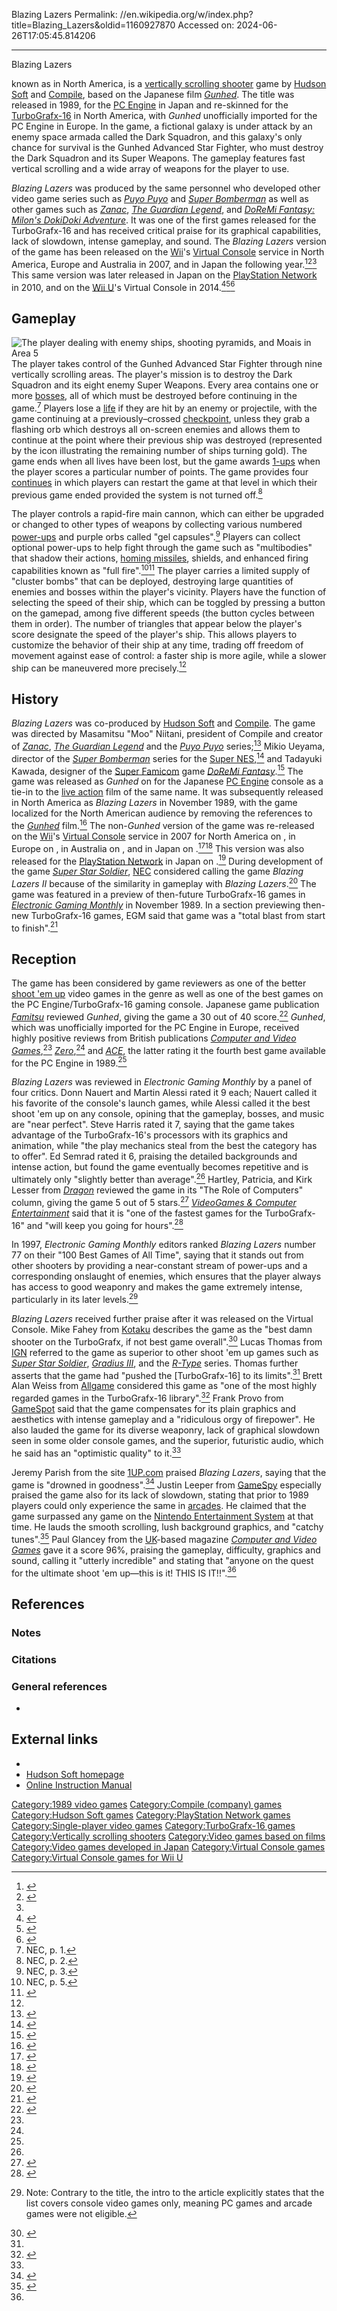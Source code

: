 Blazing Lazers
Permalink: //en.wikipedia.org/w/index.php?title=Blazing_Lazers&oldid=1160927870
Accessed on: 2024-06-26T17:05:45.814206



------
Blazing Lazers
{{short description|1989 Japanese-American video game}}
{{Infobox video game
|title = Blazing Lazers
|image = Blazing Lazers boxart.jpg
|caption = North American [[TurboGrafx-16]] cover art
|developer = [[Compile (company)|Compile]]
|publisher = [[Hudson Soft]], [[NEC]]
|director = Masamitsu Niitani
|designer = Koji Teramoto<br />Hiromichi Sueyoshi<br />Kazuyuki Nakashima
|programmer = Takayuki Hirono
|platforms = [[TurboGrafx-16]]
|released = {{vgrelease|JP|July 7, 1989|NA|November 1989}}
|genre = [[Scrolling shooter]]
|modes = [[Single-player video game|Single-player]]
}}

{{nihongo foot|'''''Gunhed''''',|ガンヘッド|Ganheddo|lead=yes|group=lower-alpha}}<!-- See [[WP:JFN]] --> known as {{nihongo foot|'''''Blazing Lazers'''''|ブレイジングレーザーズ|Bureijingu Rēzāzu|lead=yes|group=lower-alpha}} in North America, is a [[vertically scrolling shooter]] game by [[Hudson Soft]] and [[Compile (company)|Compile]], based on the Japanese film ''[[Gunhed (film)|Gunhed]]''. The title was released in 1989, for the [[PC Engine]] in Japan and re-skinned for the [[TurboGrafx-16]] in North America, with ''Gunhed'' unofficially imported for the PC Engine in Europe. In the game, a fictional galaxy is under attack by an enemy space armada called the Dark Squadron, and this galaxy's only chance for survival is the Gunhed Advanced Star Fighter, who must destroy the Dark Squadron and its Super Weapons. The gameplay features fast vertical scrolling and a wide array of weapons for the player to use.

''Blazing Lazers'' was produced by the same personnel who developed other video game series such as ''[[Puyo Puyo]]'' and ''[[Super Bomberman]]'' as well as other games such as ''[[Zanac]]'', ''[[The Guardian Legend]]'', and ''[[DoReMi Fantasy: Milon's DokiDoki Adventure]]''. It was one of the first games released for the TurboGrafx-16 and has received critical praise for its graphical capabilities, lack of slowdown, intense gameplay, and sound. The ''Blazing Lazers'' version of the game has been released on the [[Wii]]'s [[Virtual Console]] service in North America, Europe and Australia in 2007, and in Japan the following year.<ref>{{Cite web |url=https://www.nintendo.com/games/detail/DojYE4QX1WlT8rGEh1_Tquf7_pR40mpV |title=Blazing Lazers for Wii - Nintendo Game Details |access-date=2018-10-14 |archive-url=https://web.archive.org/web/20181014133133/https://www.nintendo.com/games/detail/DojYE4QX1WlT8rGEh1_Tquf7_pR40mpV |archive-date=2018-10-14 |url-status=dead }}</ref><ref>{{Cite web |url=http://www.hudson.jp/searches/result.php?pf=vc |title=バーチャルコンソール &#124; ダウンロードゲーム &#124; 株式会社ハドソン |access-date=2011-05-28 |archive-url=https://web.archive.org/web/20110528204450/http://www.hudson.jp/searches/result.php?pf=vc |archive-date=2011-05-28 |url-status=dead }}</ref><ref name="Europe VC"/> This same version was later released in Japan on the [[PlayStation Network]] in 2010, and on the [[Wii U]]'s Virtual Console in 2014.<ref>{{Cite web |url=https://www.nintendo.co.jp/titles/20010000007506 |title=ブレイジングレーザーズ &#124; Wii U &#124; 任天堂 |access-date=2018-10-14 |archive-url=https://web.archive.org/web/20181014164918/https://www.nintendo.co.jp/titles/20010000007506 |archive-date=2018-10-14 |url-status=live }}</ref><ref>{{Cite web |url=https://www.nintendo.com/games/detail/blazing-lazers-wii-u |title=Blazing Lazers for Wii U - Nintendo Game Details |access-date=2018-10-14 |archive-url=https://web.archive.org/web/20181014130123/https://www.nintendo.com/games/detail/blazing-lazers-wii-u |archive-date=2018-10-14 |url-status=live }}</ref><ref name="Europe VC">{{Cite web|url=https://www.nintendo.co.uk/Games/TurboGrafx/Blazing-Lazers--276390.html|title = Blazing Lazers™}}</ref>

==Gameplay==
[[File:Blazing Lazers gameplay.png|thumb|left|The player dealing with enemy ships, shooting pyramids, and Moais in Area 5]]
The player takes control of the Gunhed Advanced Star Fighter through nine vertically scrolling areas. The player's mission is to destroy the Dark Squadron and its eight enemy Super Weapons. Every area contains one or more [[Boss (video gaming)|bosses]], all of which must be destroyed before continuing in the game.<ref name="Manual1">NEC, p. 1.</ref> Players lose a [[Health (gaming)|life]] if they are hit by an enemy or projectile, with the game continuing at a previously–crossed [[Checkpoint (video gaming)|checkpoint]], unless they grab a flashing orb which destroys all on-screen enemies and allows them to continue at the point where their previous ship was destroyed (represented by the icon illustrating the remaining number of ships turning gold). The game ends when all lives have been lost, but the game awards [[Life (video games)#Extra lives|1-up]]s when the player scores a particular number of points. The game provides four [[continue (video gaming)|continue]]s in which players can restart the game at that level in which their previous game ended provided the system is not turned off.<ref name="Manual2">NEC, p. 2.</ref>

The player controls a rapid-fire main cannon, which can either be upgraded or changed to other types of weapons by collecting various numbered [[power-up]]s and purple orbs called "gel capsules".<ref name="Manual3">NEC, p. 3.</ref> Players can collect optional power-ups to help fight through the game such as "multibodies" that shadow their actions, [[Missile|homing missiles]], shields, and enhanced firing capabilities known as "full fire".<ref name="Manual5">NEC, p. 5.</ref><ref>{{cite magazine |last=Harris |first=Steve |title=Blaze Your Way Through the Galaxy |magazine=Electronic Gaming Monthly |issue=4 |date=November 1989 |pages=68–69}}</ref> The player carries a limited supply of "cluster bombs" that can be deployed, destroying large quantities of enemies and bosses within the player's vicinity. Players have the function of selecting the speed of their ship, which can be toggled by pressing a button on the gamepad, among five different speeds (the button cycles between them in order). The number of triangles that appear below the player's score designate the speed of the player's ship. This allows players to customize the behavior of their ship at any time, trading off freedom of movement against ease of control: a faster ship is more agile, while a slower ship can be maneuvered more precisely.<ref name="Manual3" />

==History==
''Blazing Lazers'' was co-produced by [[Hudson Soft]] and [[Compile (company)|Compile]]. The game was directed by Masamitsu "Moo" Niitani, president of Compile and creator of ''[[Zanac]]'', ''[[The Guardian Legend]]'' and the ''[[Puyo Puyo]]'' series;<ref name="Moo">{{cite web |last=Dobson |first=Jason |title=Atlus signs 'family-friendly' Wii puzzler ''Octomania'' for North America |publisher=Joystiq |date=2008-02-07 |access-date=2008-07-24 |url=http://www.joystiq.com/2008/02/07/atlus-signs-family-friendly-wii-puzzler-octomania-for-north-am/ |archive-url=https://web.archive.org/web/20080208053632/http://www.joystiq.com/2008/02/07/atlus-signs-family-friendly-wii-puzzler-octomania-for-north-am/ |archive-date=2008-02-08 |url-status=dead }}</ref> Mikio Ueyama, director of the ''[[Super Bomberman]]'' series for the [[Super Nintendo Entertainment System|Super NES]],<ref>{{cite web |url= http://www.gamefaqs.com/snes/588720-super-bomberman/data |title= ''Super Bomberman'' Release Date |access-date= 2011-12-23 |publisher= [[GameFAQs]] |url-status= dead |archive-url= https://web.archive.org/web/20120605151157/http://www.gamefaqs.com/snes/588720-super-bomberman/data |archive-date= 2012-06-05 }}</ref> and Tadayuki Kawada, designer of the [[Super Nintendo Entertainment System|Super Famicom]] game ''[[DoReMi Fantasy: Milon's DokiDoki Adventure|DoReMi Fantasy]]''.<ref>{{cite web |url= http://www.gamefaqs.com/snes/569361-doremi-fantasy-milon-no-dokidoki-daibouken/data |title= ''Do Re Mi Fantasy: Milon no DokiDoki Daibouken'' Release Date |access-date= 2011-12-23 |publisher= GameFAQs |archive-url= https://web.archive.org/web/20120402193442/http://www.gamefaqs.com/snes/569361-doremi-fantasy-milon-no-dokidoki-daibouken/data |archive-date= 2012-04-02 |url-status= live }}</ref> The game was released as ''Gunhed'' on {{Start date|1989|7|7}} for the Japanese [[PC Engine]] console as a tie-in to the [[live action]] film of the same name. It was subsequently released in North America as ''Blazing Lazers'' in November 1989, with the game localized for the North American audience by removing the references to the ''[[Gunhed (film)|Gunhed]]'' film.<ref name="EGMreview">{{cite magazine |last1=Harris |first1=Steve |last2=Semrad |first2=Ed |last3=Nauert |first3=Donn |last4=Alessi |first4=Martin |title=Turbo Champ&nbsp;– ''Blazing Lazers'' |magazine=Electronic Gaming Monthly |issue=5 |date=December 1989 |page=52 |url=https://archive.org/details/ElectronicGamingMonthly_201902/Electronic%20Gaming%20Monthly%20Issue%20005%20%28December%201989%29/page/n51}}</ref> The non-''Gunhed'' version of the game was re-released on the [[Wii]]'s [[Virtual Console]] service in 2007 for North America on {{start date|5|21}}, in Europe on {{Start date|5|25}}, in Australia on {{Start date|7|30}}, and in Japan on {{Start date|2008|6|17}}.<ref name="VCRelease">{{cite web |year= 2008 |url= http://vc-pce.com/usa/e/index.html |title= Titles > Virtual Console |access-date= 2008-06-15 |publisher= [[Hudson Soft]] |archive-url= https://web.archive.org/web/20080513005157/http://vc-pce.com/usa/e/index.html |archive-date= 2008-05-13 |url-status= dead }}</ref><ref>{{cite web |title=''Blazing Lazers'' Release Information for Wii |publisher=[[GameFAQs]] |access-date=2010-08-09 |url=http://www.gamefaqs.com/wii/588902-blazing-lazers/data |archive-url=https://web.archive.org/web/20131004215410/http://www.gamefaqs.com/wii/588902-blazing-lazers/data |archive-date=2013-10-04 |url-status=live }}</ref> This version was also released for the [[PlayStation Network]] in Japan on {{Start date|2010|7|21}}.<ref>{{cite web |last=Gantayat |first=Anoop |title=''Blazing Lazers'' Hits PSN Next Week |publisher=andriasang.com |date=2010-07-14 |access-date=2010-08-09 |url=http://andriasang.com/comms1/pc_engine_archives/ |archive-url=https://web.archive.org/web/20121225020612/http://andriasang.com/comms1/pc_engine_archives/ |archive-date=2012-12-25 |url-status=live }}</ref> During development of the game ''[[Super Star Soldier]]'', [[NEC]] considered calling the game ''Blazing Lazers II'' because of the similarity in gameplay with ''Blazing Lazers''.<ref>{{cite journal |title=Closer Look: ''Super Star Soldier'' |journal=[[TurboPlay]] |date=December 1990 – January 1991 |issue=4 |page=5}}</ref> The game was featured in a preview of then-future TurboGrafx-16 games in ''[[Electronic Gaming Monthly]]'' in November 1989. In a section previewing then-new TurboGrafx-16 games, EGM said that game was a "total blast from start to finish".<ref>{{cite magazine |last=White |first=David |title=Turbo Champ&nbsp;– TurboGrafx Explodes with Games |magazine=[[Electronic Gaming Monthly]] |issue=4 |date=November 1989 |page=66}}</ref>

==Reception==
{{Video game reviews
| ACE = 900/1000 ([[PC Engine|PCE]])<ref name="ACE">{{cite magazine |title=Console Wars |magazine=[[ACE (magazine)|ACE]] |date=October 1989 |issue=26 (November 1989) |page=144 |url=https://retrocdn.net/images/d/d9/ACE_UK_26.pdf#page=144}}</ref>
| CVG = 96% (PCE)<ref name="CVG">{{cite news | last = Glancey | first = Paul  | author-link = Paul Glancey | title = ''Gunhed'' | newspaper = [[Computer and Video Games]] | page = 100 | date = September 1989 | issue = 94}}</ref>
| Dragon = {{rating|5|5}} ([[TurboGrafx-16|TG16]])<ref name="Dragon169" />
| EGM = 31/40 (TG16)<ref name="EGMreview" />
| Fam = 30/40 (PCE)<ref name=":0" />
| GSpot = 7/10 ([[Virtual Console|VC]])<ref name="GSpot">{{cite web |last= Provo |first= Frank |date= 2011-12-23 |access-date= 2008-06-25 |title= ''Blazing Lazers'' for Wii Review |website= [[GameSpot]] |url= http://www.gamespot.com/blazing-lazers/reviews/6171358/blazing-lazers-review}}</ref>
| IGN = 8/10 (VC)<ref name="Thomas">{{cite web |last=Thomas |first=Lucas M. |title=''Blazing Lazers'' (Virtual Console) Review |url=http://wii.ign.com/articles/792/792490p1.html |date=2007-05-29 |website=IGN |access-date=2008-06-24 |archive-url=https://web.archive.org/web/20070602045738/http://wii.ign.com/articles/792/792490p1.html |archive-date=2007-06-02 |url-status=dead }}</ref>
| Zero = 91% (PCE)<ref name="Zero">{{cite magazine |title=Reviews |magazine=[[Zero (video game magazine)|Zero]] |date=12 October 1989 |issue=1 (November 1989) |page=63 |url=https://archive.org/details/zero-magazine-01/page/n62}}</ref>
}}

The game has been considered by game reviewers as one of the better [[shoot 'em up]] video games in the genre as well as one of the best games on the PC Engine/TurboGrafx-16 gaming console. Japanese game publication ''[[Famitsu]]'' reviewed ''Gunhed'', giving the game a 30 out of 40 score.<ref name=":0">{{Cite web|url=https://www.famitsu.com/cominy/?a=page_h_title&title_id=2133|title=ガンヘッド （VC版タイトル：ブレイジングレーザーズ） [PCエンジン] / ファミ通.com|website=www.famitsu.com|access-date=2018-07-24}}</ref> ''Gunhed'', which was unofficially imported for the PC Engine in Europe, received highly positive reviews from British publications ''[[Computer and Video Games]]'',<ref name="CVG"/> ''[[Zero (video game magazine)|Zero]]'',<ref name="Zero"/> and ''[[ACE (magazine)|ACE]]'', the latter rating it the fourth best game available for the PC Engine in 1989.<ref name="ACE"/>

''Blazing Lazers'' was reviewed in ''Electronic Gaming Monthly'' by a panel of four critics. Donn Nauert and Martin Alessi rated it 9 each; Nauert called it his favorite of the console's launch games, while Alessi called it the best shoot 'em up on any console, opining that the gameplay, bosses, and music are "near perfect". Steve Harris rated it 7, saying that the game takes advantage of the TurboGrafx-16's processors with its graphics and animation, while "the play mechanics steal from the best the category has to offer". Ed Semrad rated it 6, praising the detailed backgrounds and intense action, but found the game eventually becomes repetitive and is ultimately only "slightly better than average".<ref name="EGMreview"/> Hartley, Patricia, and Kirk Lesser from ''[[Dragon (magazine)|Dragon]]'' reviewed the game in its "The Role of Computers" column, giving the game 5 out of 5 stars.<ref name=Dragon169>{{cite journal |title=The Role of Computers |last1=Lesser|last2=Lesser|last3=Lesser |first1=Hartley|first2=Patricia|first3=Kirk |journal=Dragon |issue=169 |date=May 1991 |pages=61–65}}</ref> ''[[VideoGames & Computer Entertainment]]'' said that it is "one of the fastest games for the TurboGrafx-16" and "will keep you going for hours".<ref name="VGCE">{{cite magazine |title=Here's what the critics are saying about TurboGrafx-16 games |magazine=[[GamePro]] |issue=24 |date=July 1991 |page=6}}</ref>

In 1997, ''Electronic Gaming Monthly'' editors ranked ''Blazing Lazers'' number 77 on their "100 Best Games of All Time", saying that it stands out from other shooters by providing a near-constant stream of power-ups and a corresponding onslaught of enemies, which ensures that the player always has access to good weaponry and makes the game extremely intense, particularly in its later levels.<ref>{{cite magazine |title=100 Best Games of All Time |magazine=[[Electronic Gaming Monthly]]|issue=100 |publisher=[[Ziff Davis]] |date=November 1997|page=113}} Note: Contrary to the title, the intro to the article explicitly states that the list covers console video games only, meaning PC games and arcade games were not eligible.</ref>

''Blazing Lazers'' received further praise after it was released on the Virtual Console. Mike Fahey from [[Kotaku]] describes the game as the "best damn shooter on the TurboGrafx, if not best game overall".<ref name="Fahey">{{cite web |last=Fahey |first=Mike |title=VC Update: Rage of the Lazer Monkeys |website=Kotaku |date=2007-05-21 |access-date=2009-04-14 |url=http://kotaku.com/262056/vc-update-rage-of-the-lazer-monkeys |url-status=dead |archive-url=https://web.archive.org/web/20090510025453/http://kotaku.com/262056/vc-update-rage-of-the-lazer-monkeys |archive-date=2009-05-10 }}</ref> Lucas Thomas from [[IGN]] referred to the game as superior to other shoot 'em up games such as ''[[Super Star Soldier]]'', ''[[Gradius III]]'', and the ''[[R-Type]]'' series. Thomas further asserts that the game had "pushed the [TurboGrafx-16] to its limits".<ref name="Thomas" /> Brett Alan Weiss from [[Allgame]] considered this game as "one of the most highly regarded games in the TurboGrafx-16 library".<ref name="Weiss">{{cite web |last=Weiss |first=Brett Alan |title=''Blazing Lazers''&nbsp;– Overview |url=http://allgame.com/game.php?id=2652 |website=[[Allgame]] |access-date=2009-06-05 |archive-url=https://web.archive.org/web/20141114203028/http://allgame.com/game.php?id=2652 |archive-date=November 14, 2014 |url-status=dead}}</ref> Frank Provo from [[GameSpot]] said that the game compensates for its plain graphics and aesthetics with intense gameplay and a "ridiculous orgy of firepower". He also lauded the game for its diverse weaponry, lack of graphical slowdown seen in some older console games, and the superior, futuristic audio, which he said has an "optimistic quality" to it.<ref name="GSpot" />

Jeremy Parish from the site [[1UP.com]] praised ''Blazing Lazers'', saying that the game is "drowned in goodness".<ref>{{cite web |last=Parish |first=Jeremy |title=Retro Roundup 5/28: ''Actraiser'', ''Donkey Kong Country 2'', ''Streets of Rage 2'', more! |publisher=[[1UP.com]] |date=2007-05-28 |access-date=2008-08-12 |url=http://www.1up.com/news/retro-roundup-528 |url-status=dead |archive-url=https://web.archive.org/web/20110523055604/http://www.1up.com/news/retro-roundup-528 |archive-date=2011-05-23 }}</ref> Justin Leeper from [[GameSpy]] especially praised the game also for its lack of slowdown, stating that prior to 1989 players could only experience the same in [[Video arcade|arcades]]. He claimed that the game surpassed any game on the [[Nintendo Entertainment System]] at that time. He lauds the smooth scrolling, lush background graphics, and "catchy tunes".<ref>{{cite web |last=Leeper |first=Justin |title=''Blazing Lazers'' |website=[[GameSpy]] |date=2004-02-29 |access-date=2008-08-12 |url=http://www.gamespy.com/articles/501/501617p1.html |url-status=dead |archive-url=https://web.archive.org/web/20080511220117/http://www.gamespy.com/articles/501/501617p1.html |archive-date=2008-05-11 }}</ref> Paul Glancey from the [[United Kingdom|UK]]-based magazine ''[[Computer and Video Games]]'' gave it a score 96%, praising the gameplay, difficulty, graphics and sound, calling it "utterly incredible" and stating that "anyone on the quest for the ultimate shoot 'em up—this is it! THIS IS IT!!".<ref name="CVG" />

==References==
=== Notes ===
{{notelist}}

=== Citations ===
{{reflist|2}}

=== General references ===
* {{cite book |title = Blazing Lazers Instruction Manual |publisher = [[NEC]] |year = 1989 |id = TGM022989120M }}

==External links==
*{{moby game|id=/blazing-lazers}}
*[http://www.hudsonentertainment.com/ Hudson Soft homepage]
*[https://web.archive.org/web/20090715174715/http://vc-pce.com/usa/e/title/blazing_lazers.html Online Instruction Manual]

{{good article}}

{{Aleste}}

[[Category:1989 video games]]
[[Category:Compile (company) games]]
[[Category:Hudson Soft games]]
[[Category:PlayStation Network games]]
[[Category:Single-player video games]]
[[Category:TurboGrafx-16 games]]
[[Category:Vertically scrolling shooters]]
[[Category:Video games based on films]]
[[Category:Video games developed in Japan]]
[[Category:Virtual Console games]]
[[Category:Virtual Console games for Wii U]]